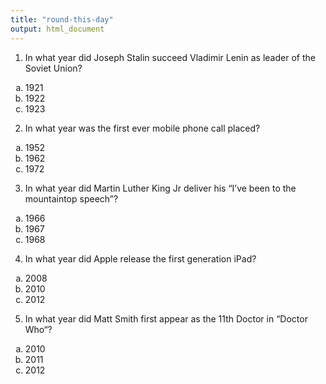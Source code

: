 ```yaml
---
title: "round-this-day"
output: html_document
---
```



1. In what year did Joseph Stalin succeed Vladimir Lenin as leader of the Soviet Union?  
a) 1921  
b) 1922  
c) 1923  

2. In what year was the first ever mobile phone call placed?  
a) 1952  
b) 1962  
c) 1972  

3. In what year did Martin Luther King Jr deliver his “I’ve been to the mountaintop speech”?  
a) 1966  
b) 1967  
c) 1968  

4. In what year did Apple release the first generation iPad?  
a) 2008  
b) 2010  
c) 2012  
 
5. In what year did Matt Smith first appear as the 11th Doctor in "Doctor Who“?  
a) 2010
b) 2011
c) 2012


